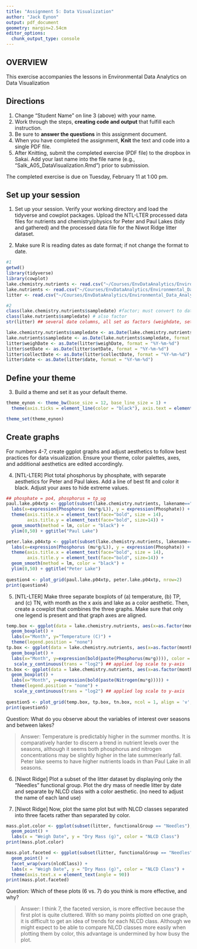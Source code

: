 ```yaml
---
title: "Assignment 5: Data Visualization"
author: "Jack Eynon"
output: pdf_document
geometry: margin=2.54cm
editor_options: 
  chunk_output_type: console
---
```


## OVERVIEW

This exercise accompanies the lessons in Environmental Data Analytics on Data Visualization 

## Directions
1. Change "Student Name" on line 3 (above) with your name.
3. Work through the steps, **creating code and output** that fulfill each instruction.
4. Be sure to **answer the questions** in this assignment document.
6. When you have completed the assignment, **Knit** the text and code into a single PDF file.
8. After Knitting, submit the completed exercise (PDF file) to the dropbox in Sakai. Add your last name into the file name (e.g., "Salk_A05_DataVisualization.Rmd") prior to submission.

The completed exercise is due on Tuesday, February 11 at 1:00 pm.



## Set up your session 
1. Set up your session. Verify your working directory and load the tidyverse and cowplot packages. Upload the NTL-LTER processed data files for nutrients and chemistry/physics for Peter and Paul Lakes (tidy and gathered) and the processed data file for the Niwot Ridge litter dataset. 

2. Make sure R is reading dates as date format; if not change the format to date.

```r
#1
getwd()
library(tidyverse)
library(cowplot)
lake.chemistry.nutrients <- read.csv("~/Courses/EnvDataAnalytics/Environmental_Data_Analytics_2020/Data/Processed/NTL-LTER_Lake_Chemistry_Nutrients_PeterPaul_Processed.csv")
lake.nutrients <- read.csv("~/Courses/EnvDataAnalytics/Environmental_Data_Analytics_2020/Data/Processed/NTL-LTER_Lake_Nutrients_PeterPaulGathered_Processed.csv")
litter <- read.csv("~/Courses/EnvDataAnalytics/Environmental_Data_Analytics_2020/Data/Processed/NEON_NIWO_Litter_mass_trap_Processed.csv")

#2
class(lake.chemistry.nutrients$sampledate) #factor; must convert to date
class(lake.nutrients$sampledate) # also factor
str(litter) ## several date columns, all set as factors (weighdate, setdate, collectdate, date (ignoring ovenstart/end)) in same format

lake.chemistry.nutrients$sampledate <- as.Date(lake.chemistry.nutrients$sampledate, format = "%Y-%m-%d")
lake.nutrients$sampledate <- as.Date(lake.nutrients$sampledate, format = "%Y-%m-%d")
litter$weighDate <- as.Date(litter$weighDate, format = "%Y-%m-%d")
litter$setDate <- as.Date(litter$setDate, format = "%Y-%m-%d")
litter$collectDate <- as.Date(litter$collectDate, format = "%Y-%m-%d")
litter$date <- as.Date(litter$date, format = "%Y-%m-%d")

```
## Define your theme
3. Build a theme and set it as your default theme.

```r
theme_eynon <- theme_bw(base_size = 12, base_line_size = 1) + 
  theme(axis.ticks = element_line(color = "black"), axis.text = element_text(color = "darkmagenta"), axis.title.y = element_text(face="bold"), axis.title.x = element_text(face="bold"), plot.background = element_rect( size = 2))

theme_set(theme_eynon)
```

## Create graphs
For numbers 4-7, create ggplot graphs and adjust aesthetics to follow best practices for data visualization. Ensure your theme, color palettes, axes, and additional aesthetics are edited accordingly.

4. [NTL-LTER] Plot total phosphorus by phosphate, with separate aesthetics for Peter and Paul lakes. Add a line of best fit and color it black. Adjust your axes to hide extreme values.

```r
## phosphate = po4, phosphorus = tp_ug
paul.lake.p04xtp <- ggplot(subset(lake.chemistry.nutrients, lakename=="Paul Lake"), aes(x=tp_ug, y=po4)) + geom_point(alpha = .5, color = "darkmagenta") +
  labs(x=expression(Phosphorus (mu*g/L)), y = expression(Phosphate)) +
  theme(axis.title.x = element_text(face="bold", size = 14),
        axis.title.y = element_text(face="bold", size=14)) +
  geom_smooth(method = lm, color = "black") +
  ylim(0,50) + ggtitle("Paul Lake")

peter.lake.p04xtp <- ggplot(subset(lake.chemistry.nutrients, lakename=="Peter Lake"), aes(x=tp_ug, y=po4)) + geom_point(alpha = .5, color = "green4") +
  labs(x=expression(Phosphorus (mu*g/L)), y = expression(Phosphate)) +
  theme(axis.title.x = element_text(face="bold", size = 14),
        axis.title.y = element_text(face="bold", size=14)) +
  geom_smooth(method = lm, color = "black") +
  ylim(0,50) + ggtitle("Peter Lake")
  
question4 <- plot_grid(paul.lake.p04xtp, peter.lake.p04xtp, nrow=2)
print(question4)
```


5. [NTL-LTER] Make three separate boxplots of (a) temperature, (b) TP, and (c) TN, with month as the x axis and lake as a color aesthetic. Then, create a cowplot that combines the three graphs. Make sure that only one legend is present and that graph axes are aligned.

```r
temp.box <- ggplot(data = lake.chemistry.nutrients, aes(x=as.factor(month), y=temperature_C, color = lakename)) +
  geom_boxplot() +
  labs(x="Month", y="Temperature (C)") +
  theme(legend.position = "none")
tp.box <- ggplot(data = lake.chemistry.nutrients, aes(x=as.factor(month), y=tp_ug, color = lakename)) +
  geom_boxplot() +
  labs(x="Month", y=expression(bold(paste(Phosphorus(mu*g)))), color = "Lake") +
   scale_y_continuous(trans = "log2") ## applied log scale to y-axis
tn.box <- ggplot(data = lake.chemistry.nutrients, aes(x=as.factor(month), y=tn_ug, color = lakename)) +
  geom_boxplot() +
  labs(x="Month", y=expression(bold(paste(Nitrogen(mu*g))))) + 
  theme(legend.position = "none") +
   scale_y_continuous(trans = "log2") ## applied log scale to y-axis
 
question5 <- plot_grid(temp.box, tp.box, tn.box, ncol = 1, align = 'v', axis = "lr")
print(question5)
```

Question: What do you observe about the variables of interest over seasons and between lakes? 

> Answer: Temperature is predictably higher in the summer months. It is comparatively harder to discern a trend in nutrient levels over the seasons, although it seems both phosphorus and nitrogen concentrations may be slightly higher in the late summer/early fall. Peter lake seems to have higher nutrients loads in than Paul Lake in all seasons.

6. [Niwot Ridge] Plot a subset of the litter dataset by displaying only the "Needles" functional group. Plot the dry mass of needle litter by date and separate by NLCD class with a color aesthetic. (no need to adjust the name of each land use)

7. [Niwot Ridge] Now, plot the same plot but with NLCD classes separated into three facets rather than separated by color. 

```r
mass.plot.color <- ggplot(subset(litter, functionalGroup == "Needles"), aes(y=dryMass, x=weighDate, color = nlcdClass)) +
  geom_point() +
  labs(x = "Weigh Date", y = "Dry Mass (g)", color = "NLCD Class")
print(mass.plot.color)

mass.plot.faceted <- ggplot(subset(litter, functionalGroup == "Needles"), aes(y=dryMass, x=weighDate)) +
  geom_point() +
  facet_wrap(vars(nlcdClass)) +
  labs(x = "Weigh Date", y = "Dry Mass (g)", color = "NLCD Class") +
  theme(axis.text.x = element_text(angle = 90))
print(mass.plot.faceted)

```

Question: Which of these plots (6 vs. 7) do you think is more effective, and why? 

> Answer: I think 7, the faceted version, is more effective because the first plot is quite cluttered. With so many points plotted on one graph, it is difficult to get an idea of trends for each NLCD class. Although we might expect to be able to compare NLCD classes more easily when plotting them by color, this advantage is undermined by how busy the plot.